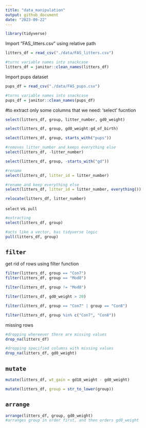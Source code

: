 ```yaml
---
title: "data_manipulation"
output: github_document
date: "2023-09-22"
---
```


```r
library(tidyverse)
```

Import "FAS_litters.csv" using relative path
```r
litters_df = read_csv("./data/FAS_litters.csv")

#turns variable names into snackcase
litters_df = janitor::clean_names(litters_df)
```

Import pups dataset
```r
pups_df = read_csv("./data/FAS_pups.csv")

#turns variable names into snackcase
pups_df = janitor::clean_names(pups_df)
```


#to extract only some columns that we need: 'select' fucntion
```r
select(litters_df, group, litter_number, gd0_weight)

select(litters_df, group, gd0_weight:gd_of_birth)

select(litters_df, group, starts_with("pups"))

#removes litter_number and keeps everything else
select(litters_df, -litter_number)

select(litters_df, group, -starts_with("gd"))

#rename
select(litters_df, litter_id = litter_number)

#rename and keep everything else
select(litters_df, litter_id = litter_number, everything())

relocate(litters_df, litter_number)
```

`select` vs. `pull`
```r
#extracting
select(litters_df, group)

#acts like a vector, has tidyverse logic
pull(litters_df, group)
```

## `filter`

get rid of rows using filter function
```r
filter(litters_df, group == "Con7")
filter(litters_df, group == "Mod8")

filter(litters_df, group != "Mod8")

filter(litters_df, gd0_weight > 20)

filter(litters_df, group == "Con7" | group == "Con8")

filter(litters_df, group %in% c("Con7", "Con8"))

```

missing rows
```r
#dropping whereever there are missing values
drop_na(litters_df)

#dropping specified columns with missing values
drop_na(litters_df, gd0_weight)
```

## `mutate`
```r
mutate(litters_df, wt_gain = gd18_weight - gd0_weight)

mutate(litters_df, group = str_to_lower(group))
```

## `arrange`
```r
arrange(litters_df, group, gd0_weight)
#arranges group in order first, and then orders gd0_weight


```


